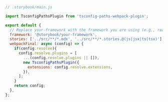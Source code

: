 ```js
// .storybook/main.js

import TsconfigPathsPlugin from 'tsconfig-paths-webpack-plugin';

export default {
  // Replace your-framework with the framework you are using (e.g., react-webpack5, vue3-vite)
  framework: '@storybook/your-framework',
  stories: ['../src/**/*.mdx', '../src/**/*.stories.@(js|jsx|ts|tsx)'],
  webpackFinal: async (config) => {
    if(config.resolve){
      config.resolve.plugins = [
        ...(config.resolve.plugins || []),
        new TsconfigPathsPlugin({
          extensions: config.resolve.extensions,
        }),
      ];
    }
    return config;
  },
};
```
